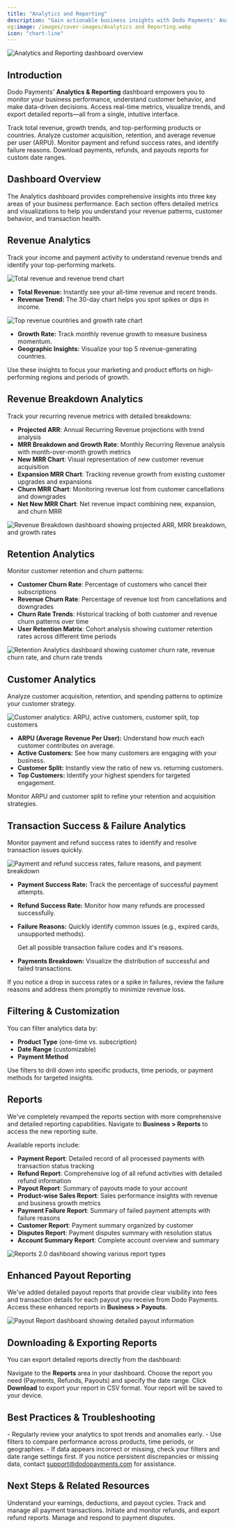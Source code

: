 ```yaml
---
title: "Analytics and Reporting"
description: "Gain actionable business insights with Dodo Payments' Analytics & Reporting dashboard. Learn to track revenue, customer trends, and transaction health, and download detailed reports."
og:image: /images/cover-images/Analytics and Reporting.webp
icon: "chart-line"
---
```

<Frame>
  <img src="/images/cover-images/Analytics and Reporting.webp" alt="Analytics and Reporting dashboard overview" />
</Frame>

## Introduction

Dodo Payments' **Analytics & Reporting** dashboard empowers you to monitor your business performance, understand customer behavior, and make data-driven decisions. Access real-time metrics, visualize trends, and export detailed reports—all from a single, intuitive interface.

<CardGroup cols={2}>
<Card title="Revenue Insights" icon="chart-pie-simple">
Track total revenue, growth trends, and top-performing products or countries.
</Card>
<Card title="Customer Analytics" icon="users">
Analyze customer acquisition, retention, and average revenue per user (ARPU).
</Card>
<Card title="Transaction Health" icon="circle-check">
Monitor payment and refund success rates, and identify failure reasons.
</Card>
<Card title="Exportable Reports" icon="file-csv">
Download payments, refunds, and payouts reports for custom date ranges.
</Card>
</CardGroup>


## Dashboard Overview

The Analytics dashboard provides comprehensive insights into three key areas of your business performance. Each section offers detailed metrics and visualizations to help you understand your revenue patterns, customer behavior, and transaction health.

## Revenue Analytics

Track your income and payment activity to understand revenue trends and identify your top-performing markets.

<Frame caption="Total revenue and 30-day trend">
  <img src="/images/analytics/revenue.png" alt="Total revenue and revenue trend chart" />
</Frame>

- **Total Revenue:** Instantly see your all-time revenue and recent trends.
- **Revenue Trend:** The 30-day chart helps you spot spikes or dips in income.

<Frame caption="Top 5 revenue-generating countries and growth rate">
  <img src="/images/analytics/revenue-2.png" alt="Top revenue countries and growth rate chart" />
</Frame>

- **Growth Rate:** Track monthly revenue growth to measure business momentum.
- **Geographic Insights:** Visualize your top 5 revenue-generating countries.

<Tip>
Use these insights to focus your marketing and product efforts on high-performing regions and periods of growth.
</Tip>

## Revenue Breakdown Analytics

Track your recurring revenue metrics with detailed breakdowns:

- **Projected ARR**: Annual Recurring Revenue projections with trend analysis
- **MRR Breakdown and Growth Rate**: Monthly Recurring Revenue analysis with month-over-month growth metrics  
- **New MRR Chart**: Visual representation of new customer revenue acquisition
- **Expansion MRR Chart**: Tracking revenue growth from existing customer upgrades and expansions
- **Churn MRR Chart**: Monitoring revenue lost from customer cancellations and downgrades
- **Net New MRR Chart**: Net revenue impact combining new, expansion, and churn MRR

<Frame>
  <img src="/images/analytics/revenue-breakdown.png" alt="Revenue Breakdown dashboard showing projected ARR, MRR breakdown, and growth rates" />
</Frame>

## Retention Analytics

Monitor customer retention and churn patterns:

- **Customer Churn Rate**: Percentage of customers who cancel their subscriptions
- **Revenue Churn Rate**: Percentage of revenue lost from cancellations and downgrades
- **Churn Rate Trends**: Historical tracking of both customer and revenue churn patterns over time
- **User Retention Matrix**: Cohort analysis showing customer retention rates across different time periods

<Frame>
  <img src="/images/analytics/retention.png" alt="Retention Analytics dashboard showing customer churn rate, revenue churn rate, and churn rate trends" />
</Frame>

## Customer Analytics

Analyze customer acquisition, retention, and spending patterns to optimize your customer strategy.

<Frame caption="ARPU, active customers, customer split, and top customers">
  <img src="/images/analytics/customer.png" alt="Customer analytics: ARPU, active customers, customer split, top customers" />
</Frame>

- **ARPU (Average Revenue Per User):** Understand how much each customer contributes on average.
- **Active Customers:** See how many customers are engaging with your business.
- **Customer Split:** Instantly view the ratio of new vs. returning customers.
- **Top Customers:** Identify your highest spenders for targeted engagement.

<Tip>
Monitor ARPU and customer split to refine your retention and acquisition strategies.
</Tip>

## Transaction Success & Failure Analytics

Monitor payment and refund success rates to identify and resolve transaction issues quickly.

<Frame caption="Payment/refund success rates, failure reasons, and payment breakdown">
  <img src="/images/analytics/success-rate.png" alt="Payment and refund success rates, failure reasons, and payment breakdown" />
</Frame>

- **Payment Success Rate:** Track the percentage of successful payment attempts.
- **Refund Success Rate:** Monitor how many refunds are processed successfully.
- **Failure Reasons:** Quickly identify common issues (e.g., expired cards, unsupported methods).
  
  <Card title="Transaction Failure Reference" icon="circle-exclamation" href="/api-reference/transaction-failures">
    Get all possible transaction failure codes and it's reasons.
  </Card>
- **Payments Breakdown:** Visualize the distribution of successful and failed transactions.

<Warning>
If you notice a drop in success rates or a spike in failures, review the failure reasons and address them promptly to minimize revenue loss.
</Warning>

## Filtering & Customization

You can filter analytics data by:
- **Product Type** (one-time vs. subscription)
- **Date Range** (customizable)
- **Payment Method**

<Tip>
Use filters to drill down into specific products, time periods, or payment methods for targeted insights.
</Tip>

## Reports

We've completely revamped the reports section with more comprehensive and detailed reporting capabilities. Navigate to **Business > Reports** to access the new reporting suite.

Available reports include:

- **Payment Report**: Detailed record of all processed payments with transaction status tracking
- **Refund Report**: Comprehensive log of all refund activities with detailed refund information
- **Payout Report**: Summary of payouts made to your account
- **Product-wise Sales Report**: Sales performance insights with revenue and business growth metrics
- **Payment Failure Report**: Summary of failed payment attempts with failure reasons
- **Customer Report**: Payment summary organized by customer
- **Disputes Report**: Payment disputes summary with resolution status
- **Account Summary Report**: Complete account overview and summary

<Frame>
  <img src="/images/analytics/reports.png" alt="Reports 2.0 dashboard showing various report types" />
</Frame>

## Enhanced Payout Reporting

We've added detailed payout reports that provide clear visibility into fees and transaction details for each payout you receive from Dodo Payments. Access these enhanced reports in **Business > Payouts**.

<Frame>
  <img src="/images/analytics/payout.png" alt="Payout Report dashboard showing detailed payout information" />
</Frame>

## Downloading & Exporting Reports

You can export detailed reports directly from the dashboard:

<Steps>
<Step title="Open the Reports Section">
Navigate to the <strong>Reports</strong> area in your dashboard.
</Step>
<Step title="Select Report Type & Date Range">
Choose the report you need (Payments, Refunds, Payouts) and specify the date range.
</Step>
<Step title="Download the Report">
Click <strong>Download</strong> to export your report in CSV format.
<Check>
Your report will be saved to your device.
</Check>
</Step>
</Steps>


## Best Practices & Troubleshooting

<Tip>
- Regularly review your analytics to spot trends and anomalies early.
- Use filters to compare performance across products, time periods, or geographies.
- If data appears incorrect or missing, check your filters and date range settings first.
</Tip>

<Warning>
If you notice persistent discrepancies or missing data, contact <a href="mailto:support@dodopayments.com">support@dodopayments.com</a> for assistance.
</Warning>

## Next Steps & Related Resources

<CardGroup cols={2}>
<Card title="Account Summary & Payout Wallet" icon="wallet" href="/features/account-summary-payout-wallet">
Understand your earnings, deductions, and payout cycles.
</Card>
<Card title="Payments" icon="money-bill-transfer" href="/features/transactions/payments">
Track and manage all payment transactions.
</Card>
<Card title="Refunds" icon="rotate-left" href="/features/transactions/refunds">
Initiate and monitor refunds, and export refund reports.
</Card>
<Card title="Disputes" icon="circle-exclamation" href="/features/transactions/disputes">
Manage and respond to payment disputes.
</Card>
</CardGroup>